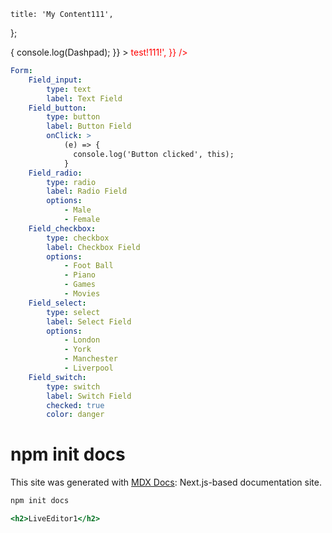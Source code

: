     title: 'My Content111',
};


<div
    onClick={() => {
        console.log(Dashpad);
    }}
>
    <YMLButtonView
        obj={{
            label: 'test',
            brand: 'facebook',
            content: '<h1 style="color:red">test!111!</h1>',
        }}
    />
</div>

```yaml ui
Form:
    Field_input:
        type: text
        label: Text Field
    Field_button:
        type: button
        label: Button Field
        onClick: >
            (e) => {
              console.log('Button clicked', this);
            }
    Field_radio:
        type: radio
        label: Radio Field
        options:
            - Male
            - Female
    Field_checkbox:
        type: checkbox
        label: Checkbox Field
        options:
            - Foot Ball
            - Piano
            - Games
            - Movies
    Field_select:
        type: select
        label: Select Field
        options:
            - London
            - York
            - Manchester
            - Liverpool
    Field_switch:
        type: switch
        label: Switch Field
        checked: true
        color: danger
```

# npm init docs

This site was generated with [MDX Docs][]: Next.js-based documentation site.

[mdx docs]: https://github.com/jxnblk/mdx-docs

```sh
npm init docs
```

```.jsx
<h2>LiveEditor1</h2>
```
